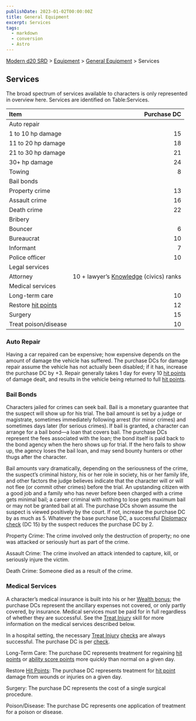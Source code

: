 ```yaml
---
publishDate: 2023-01-02T00:00:00Z
title: General Equipment
excerpt: Services
tags:
  - markdown
  - conversion
  - Astro
---
```


[Modern d20 SRD](/#modernD20) > [Equipment](modern-d20-srd-equipment-index) > [General Equipment](modern-d20-srd-equipment-equipment-general) > Services

## Services

The broad spectrum of services available to characters is only represented in overview here. Services are identified on Table:Services.

| Item                                                   |                                                              Purchase DC |
| :----------------------------------------------------- | -----------------------------------------------------------------------: |
| Auto repair                                            |                                                                          |
| 1 to 10 hp damage                                      |                                                                       15 |
| 11 to 20 hp damage                                     |                                                                       18 |
| 21 to 30 hp damage                                     |                                                                       21 |
| 30+ hp damage                                          |                                                                       24 |
| Towing                                                 |                                                                        8 |
| Bail bonds                                             |                                                                          |
| Property crime                                         |                                                                       13 |
| Assault crime                                          |                                                                       16 |
| Death crime                                            |                                                                       22 |
| Bribery                                                |                                                                          |
| Bouncer                                                |                                                                        6 |
| Bureaucrat                                             |                                                                       10 |
| Informant                                              |                                                                        7 |
| Police officer                                         |                                                                       10 |
| Legal services                                         |                                                                          |
| Attorney                                               | 10 + lawyer’s [Knowledge](modern-d20-srd-skills-knowledge) (civics) ranks |
| Medical services                                       |                                                                          |
| Long-term care                                         |                                                                       10 |
| Restore [hit points](modern-d20-srd-combat-hit-points) |                                                                       12 |
| Surgery                                                |                                                                       15 |
| Treat poison/disease                                   |                                                                       10 |

### Auto Repair

Having a car repaired can be expensive; how expensive depends on the amount of damage the vehicle has suffered. The purchase DCs for damage repair assume the vehicle has not actually been disabled; if it has, increase the purchase DC by +3. Repair generally takes 1 day for every 10 [hit points](modern-d20-srd-combat-hit-points) of damage dealt, and results in the vehicle being returned to full [hit points](modern-d20-srd-combat-hit-points).

### Bail Bonds

Characters jailed for crimes can seek bail. Bail is a monetary guarantee that the suspect will show up for his trial. The bail amount is set by a judge or magistrate, sometimes immediately following arrest (for minor crimes) and sometimes days later (for serious crimes). If bail is granted, a character can arrange for a bail bond—a loan that covers bail. The purchase DCs represent the fees associated with the loan; the bond itself is paid back to the bond agency when the hero shows up for trial. If the hero fails to show up, the agency loses the bail loan, and may send bounty hunters or other thugs after the character.

Bail amounts vary dramatically, depending on the seriousness of the crime, the suspect’s criminal history, his or her role in society, his or her family life, and other factors the judge believes indicate that the character will or will not flee (or commit other crimes) before the trial. An upstanding citizen with a good job and a family who has never before been charged with a crime gets minimal bail; a career criminal with nothing to lose gets maximum bail or may not be granted bail at all. The purchase DCs shown assume the suspect is viewed positively by the court. If not, increase the purchase DC by as much as 5. Whatever the base purchase DC, a successful [Diplomacy](modern-d20-srd-skills-diplomacy) [check](modern-d20-srd-skills-skill-basics-php#skill-check-index) (DC 15) by the suspect reduces the purchase DC by 2.

Property Crime: The crime involved only the destruction of property; no one was attacked or seriously hurt as part of the crime.

Assault Crime: The crime involved an attack intended to capture, kill, or seriously injure the victim.

Death Crime: Someone died as a result of the crime.

### Medical Services

A character’s medical insurance is built into his or her [Wealth bonus](modern-d20-srd-wealth-wealth-bonus); the purchase DCs represent the ancillary expenses not covered, or only partly covered, by insurance. Medical services must be paid for in full regardless of whether they are successful. See the [Treat Injury](modern-d20-srd-skills-treat-injury) skill for more information on the medical services described below.

In a hospital setting, the necessary [Treat Injury](modern-d20-srd-skills-treat-injury) [checks](modern-d20-srd-skills-skill-basics-php#skill-check-index) are always successful.
The purchase DC is per [check](modern-d20-srd-skills-skill-basics-php#skill-check-index).

Long-Term Care: The purchase DC represents treatment for regaining [hit points](modern-d20-srd-combat-hit-points) or [ability score points](modern-d20-srd-basics-ability-scores) more quickly than normal on a given day.

Restore [Hit Points](modern-d20-srd-combat-hit-points): The purchase DC represents treatment for [hit point](modern-d20-srd-combat-hit-points) damage from wounds or injuries on a given day.

Surgery: The purchase DC represents the cost of a single surgical procedure.

Poison/Disease: The purchase DC represents one application of treatment for a poison or disease.
